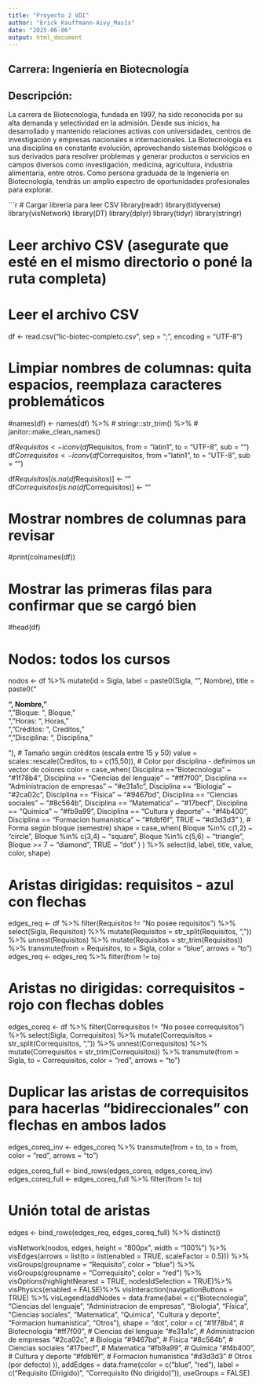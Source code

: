 ```yaml
---
title: "Proyecto 2 VDI"
author: "Erick_Kauffmann-Aivy_Masís"
date: "2025-06-06"
output: html_document
---
```

## Carrera: Ingeniería en Biotecnología
## Descripción: 
La carrera de Biotecnología, fundada en 1997, ha sido reconocida por su alta demanda y selectividad en la admisión.
Desde sus inicios, ha desarrollado y mantenido relaciones activas con universidades, centros de investigación y empresas nacionales e internacionales.
La Biotecnología es una disciplina en constante evolución, aprovechando sistemas biológicos o sus derivados para resolver problemas y generar productos o servicios en campos diversos como investigación, medicina, agricultura, industria alimentaria, entre otros.
Como persona graduada de la Ingeniería en Biotecnología, tendrás un amplio espectro de oportunidades profesionales para explorar.


```r
# Cargar librería para leer CSV
library(readr)
library(tidyverse)
library(visNetwork)
library(DT)
library(dplyr)
library(tidyr)
library(stringr)

# Leer archivo CSV (asegurate que esté en el mismo directorio o poné la ruta completa)
# Leer el archivo CSV
df <- read.csv("lic-biotec-completo.csv", sep = ";", encoding = "UTF-8")

# Limpiar nombres de columnas: quita espacios, reemplaza caracteres problemáticos
#names(df) <- names(df) %>%
#  stringr::str_trim() %>%
#  janitor::make_clean_names()

df$Requisitos <- iconv(df$Requisitos, from = "latin1", to = "UTF-8", sub = "")
df$Correquisitos <- iconv(df$Correquisitos, from = "latin1", to = "UTF-8", sub = "")

df$Requisitos[is.na(df$Requisitos)] <- ""
df$Correquisitos[is.na(df$Correquisitos)] <- ""

# Mostrar nombres de columnas para revisar
#print(colnames(df))

# Mostrar las primeras filas para confirmar que se cargó bien
#head(df)



# Nodos: todos los cursos
nodos <- df %>%
  mutate(id = Sigla,
         label = paste0(Sigla, "\n", Nombre),
         title = paste0("<p><b>", Nombre, "</b><br>",
                        "Bloque: ", Bloque, "<br>",
                        "Horas: ", Horas, "<br>",
                        "Créditos: ", Creditos, "<br>",
                        "Disciplina: ", Disciplina, "</p>"),
         # Tamaño según créditos (escala entre 15 y 50)
         value = scales::rescale(Creditos, to = c(15,50)),
         # Color por disciplina - definimos un vector de colores
         color = case_when(
           Disciplina == "Biotecnologia" ~ "#1f78b4",
           Disciplina == "Ciencias del lenguaje" ~ "#ff7f00",
           Disciplina == "Administracion de empresas" ~ "#e31a1c",
           Disciplina == "Biologia" ~ "#2ca02c",
           Disciplina == "Fisica" ~ "#9467bd",
           Disciplina == "Ciencias sociales" ~ "#8c564b",
           Disciplina == "Matematica" ~ "#17becf",
           Disciplina == "Quimica" ~ "#fb9a99",
           Disciplina == "Cultura y deporte" ~ "#f4b400",
           Disciplina == "Formacion humanistica" ~ "#fdbf6f",
           TRUE ~ "#d3d3d3"
         ),
         # Forma según bloque (semestre)
         shape = case_when(
           Bloque %in% c(1,2) ~ "circle",
           Bloque %in% c(3,4) ~ "square",
           Bloque %in% c(5,6) ~ "triangle",
           Bloque >= 7 ~ "diamond",
           TRUE ~ "dot"
         )
  ) %>%
  select(id, label, title, value, color, shape)


# Aristas dirigidas: requisitos - azul con flechas
edges_req <- df %>%
  filter(Requisitos != "No posee requisitos") %>%
  select(Sigla, Requisitos) %>%
  mutate(Requisitos = str_split(Requisitos, ",")) %>%
  unnest(Requisitos) %>%
  mutate(Requisitos = str_trim(Requisitos)) %>%
  transmute(from = Requisitos, to = Sigla,
            color = "blue", arrows = "to")
edges_req <- edges_req %>% filter(from != to)

# Aristas no dirigidas: correquisitos - rojo con flechas dobles
edges_coreq <- df %>%
  filter(Correquisitos != "No posee correquisitos") %>%
  select(Sigla, Correquisitos) %>%
  mutate(Correquisitos = str_split(Correquisitos, ",")) %>%
  unnest(Correquisitos) %>%
  mutate(Correquisitos = str_trim(Correquisitos)) %>%
  transmute(from = Sigla, to = Correquisitos,
            color = "red", arrows = "to")

# Duplicar las aristas de correquisitos para hacerlas "bidireccionales" con flechas en ambos lados
edges_coreq_inv <- edges_coreq %>%
  transmute(from = to, to = from,
            color = "red", arrows = "to")

edges_coreq_full <- bind_rows(edges_coreq, edges_coreq_inv)
edges_coreq_full <- edges_coreq_full %>% filter(from != to)

# Unión total de aristas
edges <- bind_rows(edges_req, edges_coreq_full) %>% distinct()


visNetwork(nodos, edges, height = "800px", width = "100%") %>%
  visEdges(arrows = list(to = list(enabled = TRUE, scaleFactor = 0.5))) %>%
  visGroups(groupname = "Requisito", color = "blue") %>%
  visGroups(groupname = "Correquisito", color = "red") %>%
  visOptions(highlightNearest = TRUE, nodesIdSelection = TRUE)%>%
  visPhysics(enabled = FALSE)%>%
  visInteraction(navigationButtons = TRUE) %>%
  visLegend(addNodes = data.frame(label = c("Biotecnologia", "Ciencias del lenguaje", "Administracion de empresas", "Biologia", "Física", "Ciencias sociales", "Matematica", "Quimica", "Cultura y deporte", "Formacion humanistica", "Otros"),
                                  shape = "dot",
                                  color = c(
  "#1f78b4",  # Biotecnologia
  "#ff7f00",  # Ciencias del lenguaje
  "#e31a1c",  # Administracion de empresas
  "#2ca02c",  # Biologia
  "#9467bd",  # Física
  "#8c564b",  # Ciencias sociales
  "#17becf",  # Matematica
  "#fb9a99",  # Quimica
  "#f4b400",  # Cultura y deporte
  "#fdbf6f",  # Formacion humanistica
  "#d3d3d3"   # Otros (por defecto)
)),
            addEdges = data.frame(color = c("blue", "red"),
                                  label = c("Requisito (Dirigido)", "Correquisito (No dirigido)")),
            useGroups = FALSE)


